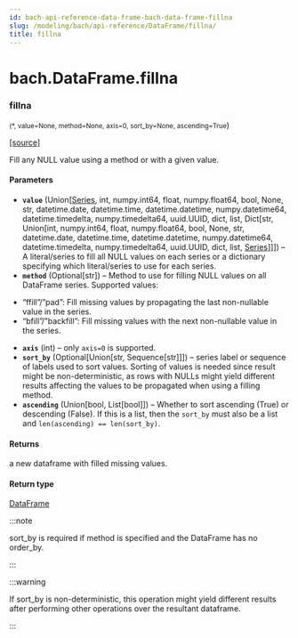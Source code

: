 ```yaml
---
id: bach-api-reference-data-frame-bach-data-frame-fillna
slug: /modeling/bach/api-reference/DataFrame/fillna/
title: fillna
---
```


# bach.DataFrame.fillna

<div className="method">

### <span className="name">fillna</span>

<small className="parameter-list">(<span className="parameter" id="*">\*</span>, <span className="parameter" id="value">value=None</span>, <span className="parameter" id="method">method=None</span>, <span className="parameter" id="axis">axis=0</span>, <span className="parameter" id="sort_by">sort_by=None</span>, <span className="parameter" id="ascending">ascending=True</span></small>)


&#8203;<span className="view-source">[[source]](https://github.com/objectiv/objectiv-analytics/blob/main/bach/bach/dataframe.py)</span>

<div className="content">

Fill any NULL value using a method or with a given value.


#### Parameters

* **`value`** (Union[[Series](/modeling/bach/api-reference/Series/bach.Series.mdx), int, numpy.int64, float, numpy.float64, bool, None, str, datetime.date, datetime.time, datetime.datetime, numpy.datetime64, datetime.timedelta, numpy.timedelta64, uuid.UUID, dict, list, Dict[str, Union[int, numpy.int64, float, numpy.float64, bool, None, str, datetime.date, datetime.time, datetime.datetime, numpy.datetime64, datetime.timedelta, numpy.timedelta64, uuid.UUID, dict, list, [Series](/modeling/bach/api-reference/Series/bach.Series.mdx)]]]) – A literal/series to fill all NULL values on each series
or a dictionary specifying which literal/series to use for each series.
* **`method`** (Optional[str]) – Method to use for filling NULL values on all DataFrame series. Supported values:
- “ffill”/”pad”: Fill missing values by propagating the last non-nullable value in the series.
- “bfill”/”backfill”: Fill missing values with the next non-nullable value in the series.
* **`axis`** (int) – only `axis=0` is supported.
* **`sort_by`** (Optional[Union[str, Sequence[str]]]) – series label or sequence of labels used to sort values.
Sorting of values is needed since result might be non-deterministic, as rows with NULLs might
yield different results affecting the values to be propagated when using a filling method.
* **`ascending`** (Union[bool, List[bool]]) – Whether to sort ascending (True) or descending (False). If this is a list, then the
`sort_by` must also be a list and `len(ascending) == len(sort_by)`.



#### Returns

a new dataframe with filled missing values.



#### Return type

[DataFrame](/modeling/bach/api-reference/DataFrame/bach.DataFrame.mdx)


:::note

sort_by is required if method is specified and the DataFrame has no order_by.


:::

:::warning

If sort_by is non-deterministic, this operation might yield different results after
performing other operations over the resultant dataframe.


:::


</div>


</div>
